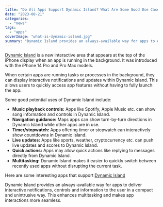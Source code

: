 ```yaml
---
title: "Do All Apps Support Dynamic Island? What Are Some Good Use Cases For It?"
date: "2023-08-21"
categories: 
  - "news"
tags: 
  - "apps"
coverImage: "what-is-dynamic-island.jpg"
summary: "Dynamic Island provides an always-available way for apps to deliver interactive notifications, controls and information to the user in a compact and unintrusive way."
---
```


[Dynamic Island](/blog/dynamic-island-what-is-it-and-how-does-screen-time-realtime-uses-it) is a new interactive area that appears at the top of the iPhone display when an app is running in the background. It was introduced with the iPhone 14 Pro and Pro Max models.

When certain apps are running tasks or processes in the background, they can display interactive notifications and updates within Dynamic Island. This allows users to quickly access app features without having to fully launch the app.

Some good potential uses of Dynamic Island include:
- **Music playback controls:** Apps like Spotify, Apple Music etc. can show song information and controls in Dynamic Island.
- **Navigation guidance:** Maps apps can show turn-by-turn directions in Dynamic Island while other apps are in use.
- **Timer/stopwatch:** Apps offering timer or stopwatch can interactively show countdowns in Dynamic Island.
- **Live updates:** Apps like sports, weather, cryptocurrency etc. can push live updates and scores to Dynamic Island.
- **Quick actions:** Apps may allow quick actions like replying to messages directly from Dynamic Island.
- **Multitasking:** Dynamic Island makes it easier to quickly switch between recently used apps without disrupting the current task.

Here are some interesting apps that support [Dynamic Island](/blog/8-must-try-ios-apps-for-productivity-and-insight-that-support-dynamic-island)

Dynamic Island provides an always-available way for apps to deliver interactive notifications, controls and information to the user in a compact and unintrusive way. This enhances multitasking and makes app interactions more seamless.